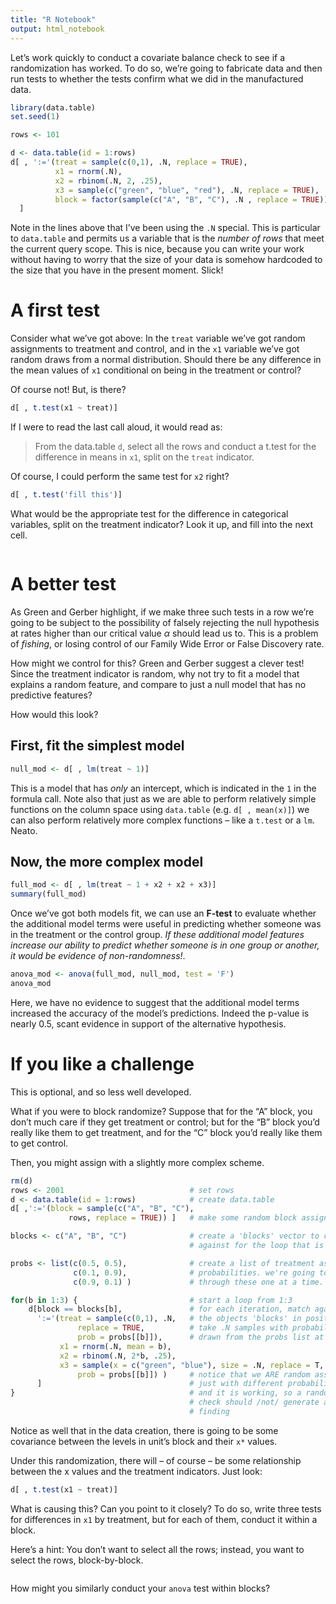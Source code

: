 ```yaml
---
title: "R Notebook"
output: html_notebook
---
```


Let's work quickly to conduct a covariate balance check to see if a randomization has worked. To do so, we're going to fabricate data and then run tests to whether the tests confirm what we did in the manufactured data. 

```r
library(data.table)
set.seed(1) 

rows <- 101 

d <- data.table(id = 1:rows) 
d[ , ':='(treat = sample(c(0,1), .N, replace = TRUE), 
          x1 = rnorm(.N), 
          x2 = rbinom(.N, 2, .25),
          x3 = sample(c("green", "blue", "red"), .N, replace = TRUE), 
          block = factor(sample(c("A", "B", "C"), .N , replace = TRUE)))
  ]
```

Note in the lines above that I've been using the `.N` special. This is particular to `data.table` and permits us a variable that is the *number of rows* that meet the current query scope. This is nice, because you can write your work without having to worry that the size of your data is somehow hardcoded to the size that you have in the present moment. Slick! 

# A first test 

Consider what we've got above: In the `treat` variable we've got random assignments to treatment and control, and in the `x1` variable we've got random draws from a normal distribution. Should there be any difference in the mean values of `x1` conditional on being in the treatment or control? 

Of course not! But, is there? 

```r
d[ , t.test(x1 ~ treat)]
```

If I were to read the last call aloud, it would read as: 

> From the data.table `d`, select all the rows and conduct a t.test for the difference in means in `x1`, split on the `treat` indicator. 

Of course, I could perform the same test for `x2` right? 

```r
d[ , t.test('fill this')]
```

What would be the appropriate test for the difference in categorical variables, split on the treatment indicator? Look it up, and fill into the next cell. 

```r

```

# A better test 

As Green and Gerber highlight, if we make three such tests in a row we're going to be subject to the possibility of falsely rejecting the null hypothesis at rates higher than our critical value $\alpha$ should lead us to. This is a problem of *fishing*, or losing control of our Family Wide Error or False Discovery rate. 

How might we control for this? Green and Gerber suggest a clever test! Since the treatment indicator is random, why not try to fit a model that explains a random feature, and compare to just a null model that has no predictive features? 

How would this look? 

## First, fit the simplest model
```r
null_mod <- d[ , lm(treat ~ 1)]
```

This is a model that has *only* an intercept, which is indicated in the `1` in the formula call. Note also that just as we are able to perform relatively simple functions on the column space using `data.table` (e.g. `d[ , mean(x)]`) we can also perform relatively more complex functions -- like a `t.test` or a `lm`. Neato. 

## Now, the more complex model 

```r
full_mod <- d[ , lm(treat ~ 1 + x2 + x2 + x3)]
summary(full_mod)
```

Once we've got both models fit, we can use an **F-test** to evaluate whether the additional model terms were useful in predicting whether someone was in the treatment or the control group. *If these additional model features increase our ability to predict whether someone is in one group or another, it would be evidence of non-randomness!*. 

```r
anova_mod <- anova(full_mod, null_mod, test = 'F')
anova_mod
```

Here, we have no evidence to suggest that the additional model terms increased the accuracy of the model's predictions. Indeed the p-value is nearly 0.5, scant evidence in support of the alternative hypothesis. 

# If you like a challenge 

This is optional, and so less well developed. 

What if you were to block randomize? Suppose that for the "A" block, you don't much care if they get treatment or control; but for the "B" block you'd really like them to get treatment, and for the "C" block you'd really like them to get control. 

Then, you might assign with a slightly more complex scheme. 

```r
rm(d)
rows <- 2001                            # set rows
d <- data.table(id = 1:rows)            # create data.table 
d[ ,':='(block = sample(c("A", "B", "C"),
             rows, replace = TRUE)) ]   # make some random block assignments 

blocks <- c("A", "B", "C")              # create a 'blocks' vector to check
                                        # against for the loop that is coming

probs <- list(c(0.5, 0.5),              # create a list of treatment assignment 
              c(0.1, 0.9),              # probabilities. we're going to step 
              c(0.9, 0.1) )             # through these one at a time. 

for(b in 1:3) {                         # start a loop from 1:3
    d[block == blocks[b],               # for each iteration, match against
      ':='(treat = sample(c(0,1), .N,   # the objects 'blocks' in position i
               replace = TRUE,          # take .N samples with probability 
               prob = probs[[b]]),      # drawn from the probs list at index i
           x1 = rnorm(.N, mean = b),
           x2 = rbinom(.N, 2*b, .25),
           x3 = sample(x = c("green", "blue"), size = .N, replace = T,
               prob = probs[[b]]) )     # notice that we ARE random assigning
      ]                                 # just with different probabilities 
}                                       # and it is working, so a randomization
                                        # check should /not/ generate a positive
                                        # finding
```

Notice as well that in the data creation, there is going to be some covariance between the levels in unit's block and their `x*` values. 

Under this randomization, there will -- of course -- be some relationship between the x values and the treatment indicators. Just look: 

```r
d[ , t.test(x1 ~ treat)]
```
What is causing this? Can you point to it closely? To do so, write three tests for differences in `x1` by treatment, but for each of them, conduct it within a block. 

Here's a hint: You don't want to select all the rows; instead, you want to select the rows, block-by-block. 

```r

```

How might you similarly conduct your `anova` test within blocks? 

```r

```

